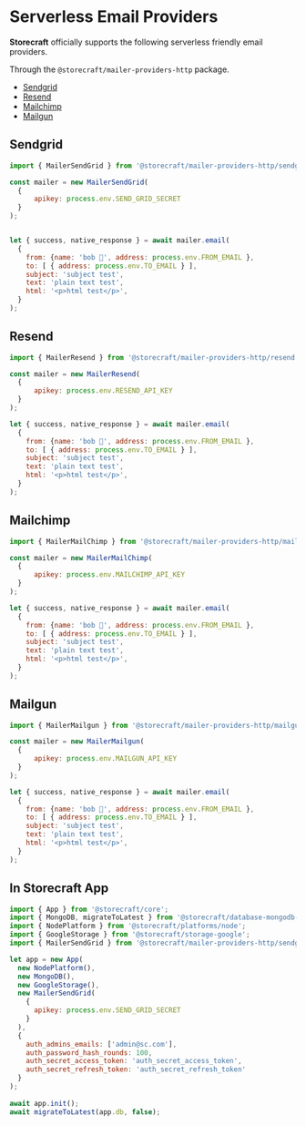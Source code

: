 # Serverless Email Providers

**Storecraft** officially supports the following serverless friendly
email providers.

Through the `@storecraft/mailer-providers-http` package.

- [Sendgrid](https://docs.sendgrid.com/api-reference/mail-send/mail-send)
- [Resend](https://resend.com/docs/api-reference/emails/send-email)
- [Mailchimp](https://mailchimp.com/developer/transactional/api/messages/send-new-message/)
- [Mailgun](https://documentation.mailgun.com/en/latest/api-sending.html#examples)

## Sendgrid

```js
import { MailerSendGrid } from '@storecraft/mailer-providers-http/sendgrid';

const mailer = new MailerSendGrid(
  {
      apikey: process.env.SEND_GRID_SECRET
  }
);


let { success, native_response } = await mailer.email(
  {
    from: {name: 'bob 👻', address: process.env.FROM_EMAIL },
    to: [ { address: process.env.TO_EMAIL } ], 
    subject: 'subject test', 
    text: 'plain text test', 
    html: '<p>html test</p>', 
  }
);

```

## Resend
```js
import { MailerResend } from '@storecraft/mailer-providers-http/resend';

const mailer = new MailerResend(
  {
      apikey: process.env.RESEND_API_KEY
  }
);

let { success, native_response } = await mailer.email(
  {
    from: {name: 'bob 👻', address: process.env.FROM_EMAIL },
    to: [ { address: process.env.TO_EMAIL } ],
    subject: 'subject test',
    text: 'plain text test',
    html: '<p>html test</p>',
  }
);

```


## Mailchimp

```js
import { MailerMailChimp } from '@storecraft/mailer-providers-http/mailchimp';

const mailer = new MailerMailChimp(
  {
      apikey: process.env.MAILCHIMP_API_KEY
  }
);

let { success, native_response } = await mailer.email(
  {
    from: {name: 'bob 👻', address: process.env.FROM_EMAIL },
    to: [ { address: process.env.TO_EMAIL } ], 
    subject: 'subject test', 
    text: 'plain text test', 
    html: '<p>html test</p>', 
  }
);

```


## Mailgun

```js
import { MailerMailgun } from '@storecraft/mailer-providers-http/mailgun';

const mailer = new MailerMailgun(
  {
      apikey: process.env.MAILGUN_API_KEY
  }
);

let { success, native_response } = await mailer.email(
  {
    from: {name: 'bob 👻', address: process.env.FROM_EMAIL },
    to: [ { address: process.env.TO_EMAIL } ], 
    subject: 'subject test', 
    text: 'plain text test', 
    html: '<p>html test</p>', 
  }
);

```

## In Storecraft App

```js
import { App } from '@storecraft/core';
import { MongoDB, migrateToLatest } from '@storecraft/database-mongodb-node';
import { NodePlatform } from '@storecraft/platforms/node';
import { GoogleStorage } from '@storecraft/storage-google';
import { MailerSendGrid } from '@storecraft/mailer-providers-http/sendgrid';

let app = new App(
  new NodePlatform(),
  new MongoDB(),
  new GoogleStorage(), 
  new MailerSendGrid(
    {
      apikey: process.env.SEND_GRID_SECRET
    }
  ), 
  {
    auth_admins_emails: ['admin@sc.com'],
    auth_password_hash_rounds: 100,
    auth_secret_access_token: 'auth_secret_access_token',
    auth_secret_refresh_token: 'auth_secret_refresh_token'
  }
);
  
await app.init();
await migrateToLatest(app.db, false);

```

